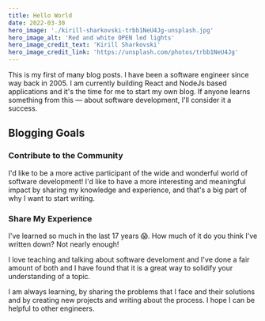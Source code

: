 ```yaml
---
title: Hello World
date: 2022-03-30
hero_image: './kirill-sharkovski-trbb1NeU4Jg-unsplash.jpg'
hero_image_alt: 'Red and white OPEN led lights'
hero_image_credit_text: 'Kirill Sharkovski'
hero_image_credit_link: 'https://unsplash.com/photos/trbb1NeU4Jg'
---
```


This is my first of many blog posts. I have been a software engineer since way back in 2005. I am currently building React and NodeJs based applications and it's the time for me to start my own blog. If anyone learns something from this — about software development, I'll consider it a success.

## Blogging Goals

### Contribute to the Community

I'd like to be a more active participant of the wide and wonderful world of software development! I'd like to have a more interesting and meaningful impact by sharing my knowledge and experience, and that's a big part of why I want to start writing.

### Share My Experience

I've learned so much in the last 17 years 😱. How much of it do you think I've written down? Not nearly enough!

I love teaching and talking about software develoment and I've done a fair amount of both and I have found that it is a great way to solidify your understanding of a topic.

I am always learning, by sharing the problems that I face and their solutions and by creating new projects and writing about the process. I hope I can be helpful to other engineers.
